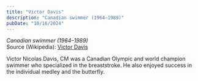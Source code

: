 ```yaml
---
title: "Victor Davis"
description: "Canadian swimmer (1964–1989)"
pubDate: "10/16/2024"
---
```


*Canadian swimmer (1964–1989)*  
Source (Wikipedia): [Victor Davis][1]

Victor Nicolas Davis, CM was a Canadian Olympic and world champion swimmer who specialized in the breaststroke. He also enjoyed success in the individual medley and the butterfly.

[1]: https://en.wikipedia.org/wiki/Victor_Davis
